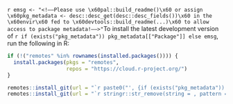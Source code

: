 `r emsg <- "<!––Please use \x60pal::build_readme()\x60 or assign \x60pkg_metadata <- desc::desc_get(desc::desc_fields())\x60 in the \x60envir\x60 fed to \x60devtools::build_readme(...)\x60 to allow access to package metadata!––>"`To install the latest development version of `r if (exists("pkg_metadata")) pkg_metadata[["Package"]] else emsg`, run the following in R:

```r
if (!("remotes" %in% rownames(installed.packages()))) {
  install.packages(pkgs = "remotes",
                   repos = "https://cloud.r-project.org/")
}

remotes::install_git(url = "`r paste0("', {if (exists("pkg_metadata")) pkg_metadata[["URL"]][1] else emsg}, '.git")`")
remotes::install_git(url = "`r stringr::str_remove(string = , pattern = "^https?://.+?\\..+?/")`")
```
